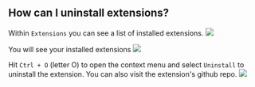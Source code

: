 
## How can I uninstall extensions?

Within `Extensions` you can see a list of installed extensions.
![](assets/images/extensions-list-entry.png)

You will see your installed extensions
![](assets/images/sittly-extensions-list.png)

Hit `Ctrl + O` (letter O) to open the context menu and select `Uninstall` to uninstall the extension. You can also visit the extension's github repo.
![](assets/images/sittly-extensions-list-context-menu.png)
